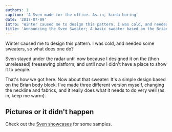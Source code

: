```yaml
---
authors: 1
caption: 'A Sven made for the office. As in, kinda boring'
date: '2017-07-09'
intro: 'Winter caused me to design this pattern. I was cold, and needed some sweaters, so what does one do?'
title: 'Announcing the Sven Sweater; A basic sweater based on the Brian body block'
---
```


Winter caused me to design this pattern. I was cold, and needed some sweaters,
so what does one do?

<!-- truncate -->

Sven stayed under the radar until now because I designed it on the (then
unreleased) freesewing platform, and until now I didn't have a place to show it
to people.

That's how we got here. Now about that sweater: It's a simple design based on
the Brian body block. I've made three different version myself, changing the
neckline and fabrics, and it really does what it needs to do very well (as in,
keep me warm).

## Pictures or it didn't happen

Check out the [Sven showcases](/showcase/tags/sven) for some samples.
